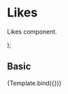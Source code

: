 
<Meta title="Components/Content/Likes" component={Likes} />

# Likes

Likes component.

  <Likes totalLikes={args.totalLikes}/>
);

## Basic

<Canvas>
  <Story
    name="Basic"
    args={{
      totalLikes: 0
    }}
  >
    {Template.bind({})}
  </Story>
</Canvas>

<ArgsTable of={Likes} story="Basic" />
